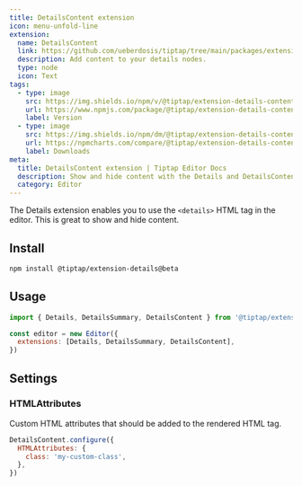 ```yaml
---
title: DetailsContent extension
icon: menu-unfold-line
extension:
  name: DetailsContent
  link: https://github.com/ueberdosis/tiptap/tree/main/packages/extension-details-content
  description: Add content to your details nodes.
  type: node
  icon: Text
tags:
  - type: image
    src: https://img.shields.io/npm/v/@tiptap/extension-details-content.svg?label=version
    url: https://www.npmjs.com/package/@tiptap/extension-details-content
    label: Version
  - type: image
    src: https://img.shields.io/npm/dm/@tiptap/extension-details-content.svg
    url: https://npmcharts.com/compare/@tiptap/extension-details-content?minimal=true
    label: Downloads
meta:
  title: DetailsContent extension | Tiptap Editor Docs
  description: Show and hide content with the Details and DetailsContent extension in your Tiptap Editor. Great to… toggle hiding content!
  category: Editor
---
```



The Details extension enables you to use the `<details>` HTML tag in the editor. This is great to show and hide content.

<CodeDemo path="/Nodes/Details" />

## Install

```bash
npm install @tiptap/extension-details@beta
```

## Usage

```js
import { Details, DetailsSummary, DetailsContent } from '@tiptap/extension-details'

const editor = new Editor({
  extensions: [Details, DetailsSummary, DetailsContent],
})
```

## Settings

### HTMLAttributes

Custom HTML attributes that should be added to the rendered HTML tag.

```js
DetailsContent.configure({
  HTMLAttributes: {
    class: 'my-custom-class',
  },
})
```
